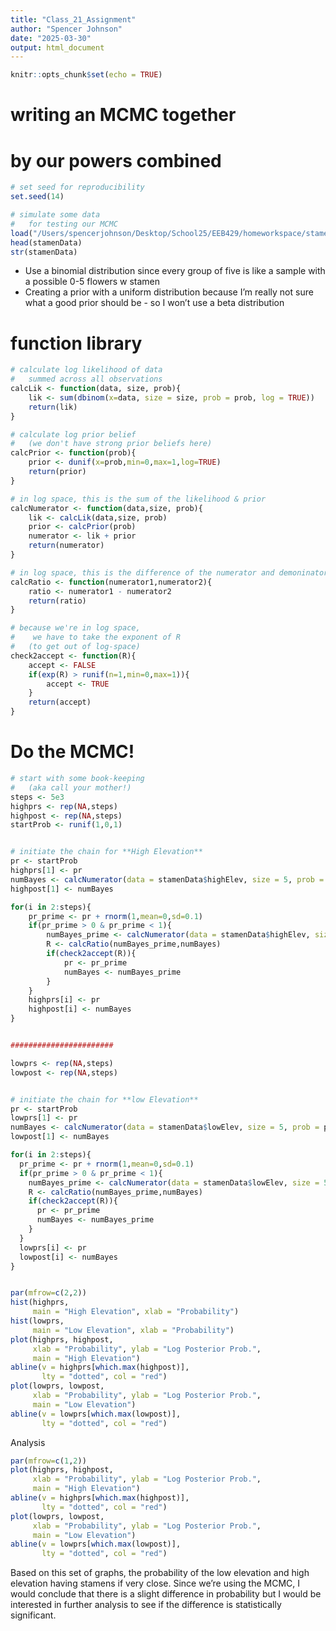 ```yaml
---
title: "Class_21_Assignment"
author: "Spencer Johnson"
date: "2025-03-30"
output: html_document
---
```


```r
knitr::opts_chunk$set(echo = TRUE)
```



################################
################################
# writing an MCMC together
#	by our powers combined
################################
################################

```r

# set seed for reproducibility
set.seed(14)

# simulate some data
#	for testing our MCMC
load("/Users/spencerjohnson/Desktop/School25/EEB429/homeworkspace/stamenData.Robj")
head(stamenData)
str(stamenData)

```


- Use a binomial distribution since every group of five is like a sample with a possible 0-5 flowers w stamen
- Creating a prior with a uniform distribution because I'm really not sure what a good prior should be - so I won't use a beta distribution


################
# function library
################


```r

# calculate log likelihood of data
#	summed across all observations
calcLik <- function(data, size, prob){
	lik <- sum(dbinom(x=data, size = size, prob = prob, log = TRUE))
	return(lik)	
}

# calculate log prior belief
#	(we don't have strong prior beliefs here)
calcPrior <- function(prob){
	prior <- dunif(x=prob,min=0,max=1,log=TRUE)
	return(prior)	
}

# in log space, this is the sum of the likelihood & prior
calcNumerator <- function(data,size, prob){
	lik <- calcLik(data,size, prob)
	prior <- calcPrior(prob)
	numerator <- lik + prior
	return(numerator)
}

# in log space, this is the difference of the numerator and demoninator
calcRatio <- function(numerator1,numerator2){
	ratio <- numerator1 - numerator2
	return(ratio)
}

# because we're in log space, 
#	 we have to take the exponent of R 
#	(to get out of log-space)
check2accept <- function(R){
	accept <- FALSE
	if(exp(R) > runif(n=1,min=0,max=1)){
		accept <- TRUE
	}
	return(accept)
}
```


################
# Do the MCMC!
################
```r

# start with some book-keeping
#	(aka call your mother!)
steps <- 5e3
highprs <- rep(NA,steps)
highpost <- rep(NA,steps)
startProb <- runif(1,0,1)


# initiate the chain for **High Elevation**
pr <- startProb
highprs[1] <- pr
numBayes <- calcNumerator(data = stamenData$highElev, size = 5, prob = pr)
highpost[1] <- numBayes

for(i in 2:steps){
	pr_prime <- pr + rnorm(1,mean=0,sd=0.1)
	if(pr_prime > 0 & pr_prime < 1){
		numBayes_prime <- calcNumerator(data = stamenData$highElev, size = 5, prob = pr_prime)
		R <- calcRatio(numBayes_prime,numBayes)
		if(check2accept(R)){
			pr <- pr_prime
			numBayes <- numBayes_prime
		}
	}
	highprs[i] <- pr
	highpost[i] <- numBayes
}


#######################

lowprs <- rep(NA,steps)
lowpost <- rep(NA,steps)


# initiate the chain for **low Elevation**
pr <- startProb
lowprs[1] <- pr
numBayes <- calcNumerator(data = stamenData$lowElev, size = 5, prob = pr)
lowpost[1] <- numBayes

for(i in 2:steps){
  pr_prime <- pr + rnorm(1,mean=0,sd=0.1)
  if(pr_prime > 0 & pr_prime < 1){
    numBayes_prime <- calcNumerator(data = stamenData$lowElev, size = 5, prob = pr_prime)
    R <- calcRatio(numBayes_prime,numBayes)
    if(check2accept(R)){
      pr <- pr_prime
      numBayes <- numBayes_prime
    }
  }
  lowprs[i] <- pr
  lowpost[i] <- numBayes
}


par(mfrow=c(2,2))
hist(highprs,
     main = "High Elevation", xlab = "Probability")
hist(lowprs,
     main = "Low Elevation", xlab = "Probability")
plot(highprs, highpost, 
     xlab = "Probability", ylab = "Log Posterior Prob.",
     main = "High Elevation")
abline(v = highprs[which.max(highpost)],
       lty = "dotted", col = "red")
plot(lowprs, lowpost,
     xlab = "Probability", ylab = "Log Posterior Prob.",
     main = "Low Elevation")
abline(v = lowprs[which.max(lowpost)],
       lty = "dotted", col = "red")
```


################### Analysis################### 

```r
par(mfrow=c(1,2))
plot(highprs, highpost, 
     xlab = "Probability", ylab = "Log Posterior Prob.",
     main = "High Elevation")
abline(v = highprs[which.max(highpost)],
       lty = "dotted", col = "red")
plot(lowprs, lowpost,
     xlab = "Probability", ylab = "Log Posterior Prob.",
     main = "Low Elevation")
abline(v = lowprs[which.max(lowpost)],
       lty = "dotted", col = "red")
```

Based on this set of graphs, the probability of the low elevation and high elevation having stamens if very close. Since we're using the MCMC, I would conclude that there is a slight difference in probability but I would be interested in further analysis to see if the difference is statistically significant.